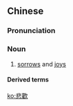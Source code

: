 {{also|悲欢}}
==Chinese==
{{zh-forms|s=悲欢}}

===Pronunciation===
{{zh-pron
|m=bēihuān
|cat=n
}}

===Noun===
{{zh-noun}}

# [[sorrow]]s and [[joy]]s

====Derived terms====
{{zh-der|悲歡離合}}

{{zh-cat|Antonymous}}

[[ko:悲歡]]